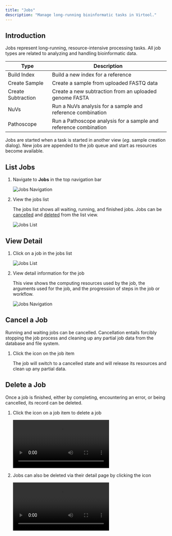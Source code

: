 ```yaml
---
title: "Jobs"
description: "Manage long-running bioinformatic tasks in Virtool."
---
```


## Introduction

Jobs represent long-running, resource-intensive processing tasks. All job types are related to analyzing and handling
bioinformatic data.

| Type               | Description                                                      |
| ------------------ | ---------------------------------------------------------------- |
| Build Index        | Build a new index for a reference                                |
| Create Sample      | Create a sample from uploaded FASTQ data                         |
| Create Subtraction | Create a new subtraction from an uploaded genome FASTA           |
| NuVs               | Run a NuVs analysis for a sample and reference combination       |
| Pathoscope         | Run a Pathoscope analysis for a sample and reference combination |

Jobs are started when a task is started in another view (_eg_. sample creation dialog). New jobs are appended to the job
queue and start as resources become available.

## List Jobs

1. Navigate to **Jobs** in the top navigation bar

   ![Jobs Navigation](/images/jobs/nav.png)

2. View the jobs list

   The jobs list shows all waiting, running, and finished jobs. Jobs can be [cancelled](#cancel) and [deleted](#delete)
   from the list view.

   ![Jobs List](/images/jobs/list.png)

## View Detail

1. Click on a job in the jobs list

   ![Jobs List](/images/jobs/list.png)

2. View detail information for the job

   This view shows the computing resources used by the job, the arguments used for the job, and the progression of
   steps in the job or workflow.

   ![Jobs Navigation](/images/jobs/detail.png)

## Cancel a Job

Running and waiting jobs can be cancelled. Cancellation entails forcibly stopping the job process and cleaning up any
partial job data from the database and file system.

1. Click the <Icon name="ban" color="red" /> icon on the job item

   The job will switch to a cancelled state and will release its resources and clean up any partial data.

## Delete a Job

Once a job is finished, either by completing, encountering an error, or being cancelled, its record can be deleted.

1. Click the <Icon name="trash" color="red" /> icon on a job item to delete a job

   <video src="/images/jobs/delete.mp4" alt="Delete job from list" autoplay />

2. Jobs can also be deleted via their detail page by clicking the <Icon name="trash" color="red" /> icon

   <video
     src="/images/jobs/delete_detail.mp4"
     alt="Delete job from detail page"
     autoplay
   />
